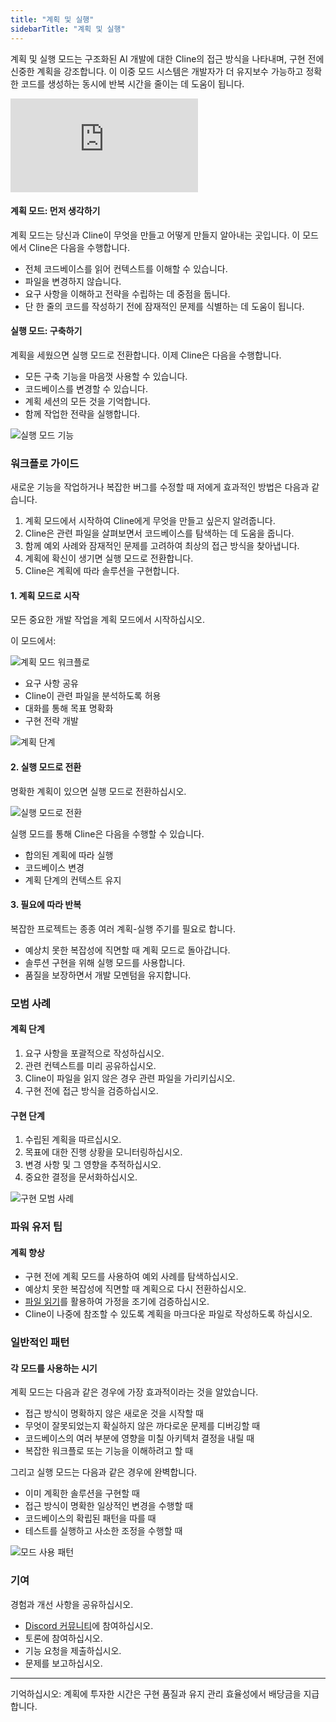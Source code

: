 ```yaml
---
title: "계획 및 실행"
sidebarTitle: "계획 및 실행"
---
```


계획 및 실행 모드는 구조화된 AI 개발에 대한 Cline의 접근 방식을 나타내며, 구현 전에 신중한 계획을 강조합니다. 이 이중 모드 시스템은 개발자가 더 유지보수 가능하고 정확한 코드를 생성하는 동시에 반복 시간을 줄이는 데 도움이 됩니다.

<Frame>
	<iframe
		style={{ width: "100%", aspectRatio: "16/9" }}
		src="https://www.youtube.com/embed/b7o6URFPp64"
		title="YouTube 비디오 플레이어"
		frameBorder="0"
		allow="accelerometer; autoplay; clipboard-write; encrypted-media; gyroscope; picture-in-picture; web-share"
		allowFullScreen></iframe>
</Frame>

#### 계획 모드: 먼저 생각하기

계획 모드는 당신과 Cline이 무엇을 만들고 어떻게 만들지 알아내는 곳입니다. 이 모드에서 Cline은 다음을 수행합니다.

-   전체 코드베이스를 읽어 컨텍스트를 이해할 수 있습니다.
-   파일을 변경하지 않습니다.
-   요구 사항을 이해하고 전략을 수립하는 데 중점을 둡니다.
-   단 한 줄의 코드를 작성하기 전에 잠재적인 문제를 식별하는 데 도움이 됩니다.

#### 실행 모드: 구축하기

계획을 세웠으면 실행 모드로 전환합니다. 이제 Cline은 다음을 수행합니다.

-   모든 구축 기능을 마음껏 사용할 수 있습니다.
-   코드베이스를 변경할 수 있습니다.
-   계획 세션의 모든 것을 기억합니다.
-   함께 작업한 전략을 실행합니다.

<Frame>
	<img src="https://storage.googleapis.com/cline_public_images/docs/assets/image%20(5).png" alt="실행 모드 기능" />
</Frame>

### 워크플로 가이드

새로운 기능을 작업하거나 복잡한 버그를 수정할 때 저에게 효과적인 방법은 다음과 같습니다.

1.  계획 모드에서 시작하여 Cline에게 무엇을 만들고 싶은지 알려줍니다.
2.  Cline은 관련 파일을 살펴보면서 코드베이스를 탐색하는 데 도움을 줍니다.
3.  함께 예외 사례와 잠재적인 문제를 고려하여 최상의 접근 방식을 찾아냅니다.
4.  계획에 확신이 생기면 실행 모드로 전환합니다.
5.  Cline은 계획에 따라 솔루션을 구현합니다.

#### 1. 계획 모드로 시작

모든 중요한 개발 작업을 계획 모드에서 시작하십시오.

이 모드에서:

<Frame>
	<img src="https://storage.googleapis.com/cline_public_images/docs/assets/image%20(5)%20(1).png" alt="계획 모드 워크플로" />
</Frame>

-   요구 사항 공유
-   Cline이 관련 파일을 분석하도록 허용
-   대화를 통해 목표 명확화
-   구현 전략 개발

<Frame>
	<img
		src="https://storage.googleapis.com/cline_public_images/docs/assets/image%20(2)%20(1)%20(1)%20(1).png"
		alt="계획 단계"
	/>
</Frame>

#### 2. 실행 모드로 전환

명확한 계획이 있으면 실행 모드로 전환하십시오.

<Frame>
	<img src="https://storage.googleapis.com/cline_public_images/docs/assets/switching-to-act.gif" alt="실행 모드로 전환" />
</Frame>

실행 모드를 통해 Cline은 다음을 수행할 수 있습니다.

-   합의된 계획에 따라 실행
-   코드베이스 변경
-   계획 단계의 컨텍스트 유지

#### 3. 필요에 따라 반복

복잡한 프로젝트는 종종 여러 계획-실행 주기를 필요로 합니다.

-   예상치 못한 복잡성에 직면할 때 계획 모드로 돌아갑니다.
-   솔루션 구현을 위해 실행 모드를 사용합니다.
-   품질을 보장하면서 개발 모멘텀을 유지합니다.

### 모범 사례

#### 계획 단계

1.  요구 사항을 포괄적으로 작성하십시오.
2.  관련 컨텍스트를 미리 공유하십시오.
3.  Cline이 파일을 읽지 않은 경우 관련 파일을 가리키십시오.
4.  구현 전에 접근 방식을 검증하십시오.

#### 구현 단계

1.  수립된 계획을 따르십시오.
2.  목표에 대한 진행 상황을 모니터링하십시오.
3.  변경 사항 및 그 영향을 추적하십시오.
4.  중요한 결정을 문서화하십시오.

<Frame>
	<img
		src="https://storage.googleapis.com/cline_public_images/docs/assets/image%20(3)%20(1).png"
		alt="구현 모범 사례"
	/>
</Frame>

### 파워 유저 팁

#### 계획 향상

-   구현 전에 계획 모드를 사용하여 예외 사례를 탐색하십시오.
-   예상치 못한 복잡성에 직면할 때 계획으로 다시 전환하십시오.
-   [파일 읽기](/features/at-mentions/file-mentions)를 활용하여 가정을 조기에 검증하십시오.
-   Cline이 나중에 참조할 수 있도록 계획을 마크다운 파일로 작성하도록 하십시오.

### 일반적인 패턴

#### 각 모드를 사용하는 시기

계획 모드는 다음과 같은 경우에 가장 효과적이라는 것을 알았습니다.

-   접근 방식이 명확하지 않은 새로운 것을 시작할 때
-   무엇이 잘못되었는지 확실하지 않은 까다로운 문제를 디버깅할 때
-   코드베이스의 여러 부분에 영향을 미칠 아키텍처 결정을 내릴 때
-   복잡한 워크플로 또는 기능을 이해하려고 할 때

그리고 실행 모드는 다음과 같은 경우에 완벽합니다.

-   이미 계획한 솔루션을 구현할 때
-   접근 방식이 명확한 일상적인 변경을 수행할 때
-   코드베이스의 확립된 패턴을 따를 때
-   테스트를 실행하고 사소한 조정을 수행할 때

<Frame>
	<img src="https://storage.googleapis.com/cline_public_images/docs/assets/image%20(6).png" alt="모드 사용 패턴" />
</Frame>

### 기여

경험과 개선 사항을 공유하십시오.

-   [Discord 커뮤니티](https://discord.gg/cline)에 참여하십시오.
-   토론에 참여하십시오.
-   기능 요청을 제출하십시오.
-   문제를 보고하십시오.

---

기억하십시오: 계획에 투자한 시간은 구현 품질과 유지 관리 효율성에서 배당금을 지급합니다.
